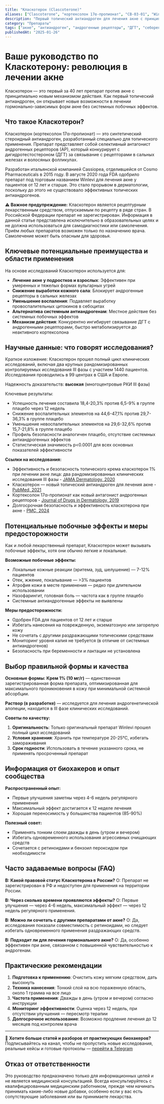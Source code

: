 ```yaml
---
title: "Класкотерон (Clascoterone)"
aliases: ["Clascoterone", "кортексолон 17α-пропионат", "CB-03-01", "Winlevi", "Винлеви"]
description: "Первый топический антиандроген для лечения акне с принципиально новым механизмом действия"
category: "Препараты"
tags: ["акне", "антиандроген", "андрогенные рецепторы", "ДГТ", "себорегуляция", "топическое лечение", "дерматология"]
publishedAt: "2025-01-26"
---
```


# Ваше руководство по Класкотерону: революция в лечении акне

Класкотерон — это первый за 40 лет препарат против акне с принципиально новым механизмом действия. Как первый топический антиандроген, он открывает новые возможности в лечении гормонально-зависимых форм акне без системных побочных эффектов.

## Что такое Класкотерон?

Класкотерон (кортексолон 17α-пропионат) — это синтетический стероидный антиандроген, разработанный специально для топического применения. Препарат представляет собой селективный антагонист андрогенных рецепторов (АР), который конкурирует с дигидротестостероном (ДГТ) за связывание с рецепторами в сальных железах и волосяных фолликулах.

Разработан итальянской компанией Cassiopea, отделившейся от Cosmo Pharmaceuticals в 2015 году. В августе 2020 года FDA одобрило препарат под торговым названием Winlevi для лечения акне у пациентов от 12 лет и старше. Это стало прорывом в дерматологии, поскольку до этого не существовало эффективных топических антиандрогенов.

⚠️ **Важное предупреждение:**
Класкотерон является рецептурным лекарственным средством, отпускаемым по рецепту в ряде стран. В Российской Федерации препарат не зарегистрирован. Информация в данной статье представлена исключительно в образовательных целях и не должна использоваться для самодиагностики или самолечения. Приём любых препаратов возможен только по назначению врача. Самолечение может быть опасным для здоровья.

## Ключевые потенциальные преимущества и области применения

На основе исследований Класкотерон используется для:

- **Лечение акне у подростков и взрослых**: Эффективен при умеренных и тяжелых формах вульгарных угрей
- **Снижение выработки кожного сала**: Блокирует андрогенные рецепторы в сальных железах
- **Уменьшение воспаления**: Подавляет выработку провоспалительных цитокинов в себоцитах
- **Альтернатива системным антиандрогенам**: Местное действие без системных побочных эффектов
- **Механизм действия**: Конкурентно ингибирует связывание ДГТ с андрогенными рецепторами, быстро метаболизируется до неактивного кортексолона

## Научные данные: что говорят исследования?

Краткое изложение:
Класкотерон прошел полный цикл клинических исследований, включая два крупных рандомизированных контролируемых исследования III фазы с участием 1440 пациентов. Исследования проводились в 99 центрах в США и Европе.

Надежность доказательств: **высокая** (многоцентровые РКИ III фазы)

Ключевые результаты:
- Успешность лечения составила 18,4-20,3% против 6,5-9% в группе плацебо через 12 недель
- Снижение воспалительных элементов на 44,6-47,1% против 29,7-36,3% в группе плацебо
- Уменьшение невоспалительных элементов на 29,6-32,6% против 15,7-21,8% в группе плацебо
- Профиль безопасности аналогичен плацебо, отсутствие системных антиандрогенных эффектов
- Статистическая значимость p&lt;0.0001 для всех основных показателей эффективности

**Ссылки на исследования:**
- Эффективность и безопасность топического крема класкотерон 1% при лечении акне лица: два рандомизированных клинических исследования III фазы - [JAMA Dermatology, 2020](https://pubmed.ncbi.nlm.nih.gov/32320027/)
- Класкотерон — новый топический антиандроген для лечения акне - [PubMed, 2021](https://pubmed.ncbi.nlm.nih.gov/34242398/)
- Кортексолон 17α-пропионат как новый антагонист андрогенных рецепторов - [Journal of Drugs in Dermatology, 2019](https://pubmed.ncbi.nlm.nih.gov/31141847/)
- Долгосрочная безопасность и эффективность класкотерона при акне - [PMC, 2024](https://pmc.ncbi.nlm.nih.gov/articles/PMC11540916/)

## Потенциальные побочные эффекты и меры предосторожности

Как и любой лекарственный препарат, Класкотерон может вызывать побочные эффекты, хотя они обычно легкие и локальные.

**Возможные побочные эффекты:**
- Локальные кожные реакции (эритема, зуд, шелушение) — 7-12% пациентов
- Отек, жжение, покалывание — &gt;3% пациентов
- Атрофия кожи в месте применения — редко при длительном использовании
- Назофарингит, головная боль — частота как в группе плацебо
- Системные антиандрогенные эффекты не выявлены

**Меры предосторожности:**
- Одобрен FDA для пациентов от 12 лет и старше
- Избегать нанесения на поврежденную, экзематозную или загорелую кожу
- Не сочетать с другими раздражающими топическими средствами
- Мониторинг уровня калия не требуется (в отличие от системных антиандрогенов)
- Безопасность при беременности и лактации не установлена

## Выбор правильной формы и качества

**Основные формы:**
**Крем 1% (10 мг/г)** — единственная зарегистрированная форма препарата, оптимизированная для максимального проникновения в кожу при минимальной системной абсорбции.

**Раствор (в разработке)** — исследуется для лечения андрогенетической алопеции, находится в III фазе клинических исследований.

**Советы по качеству:**
1. **Оригинальность**: Только оригинальный препарат Winlevi прошел полный цикл исследований
2. **Условия хранения**: Хранить при температуре 20-25°C, избегать замораживания
3. **Срок годности**: Использовать в течение указанного срока, не применять просроченный препарат

## Информация от биохакеров и опыт сообщества

**Распространенный опыт:**
- Первые улучшения заметны через 4-6 недель регулярного применения
- Максимальный эффект достигается к 12 неделе лечения
- Хорошая переносимость у большинства пациентов (85-90%)

**Полезный совет:**
- Применять тонким слоем дважды в день (утром и вечером)
- Избегать одновременного использования агрессивных очищающих средств
- Сочетается с ретиноидами и бензоил пероксидом при необходимости

## Часто задаваемые вопросы (FAQ)

**В: Какой правовой статус Класкотерона в России?**
О: Препарат не зарегистрирован в РФ и недоступен для применения на территории России.

**В: Через сколько времени проявляются эффекты?**
О: Первые улучшения — через 4-6 недель, максимальный эффект — через 12 недель регулярного применения.

**В: Можно ли сочетать с другими препаратами от акне?**
О: Да, исследования показали совместимость с ретиноидами, но следует избегать одновременного применения раздражающих средств.

**В: Подходит ли для лечения гормонального акне?**
О: Да, особенно эффективен при акне, связанном с повышенной чувствительностью к андрогенам.

## Практические рекомендации

1. **Подготовка к применению**: Очистить кожу мягким средством, дать высохнуть
2. **Техника нанесения**: Тонкий слой на всю пораженную область, около 1 грамма на все лицо
3. **Частота применения**: Дважды в день (утром и вечером) согласно инструкции
4. **Мониторинг эффективности**: Оценка через 12 недель, при отсутствии улучшения — пересмотр терапии
5. **Долгосрочное использование**: Возможно продление лечения до 12 месяцев под контролем врача

---

🧠 **Хотите больше статей и разборов от практикующих биохакеров?**
Подписывайтесь на канал, чтобы не пропустить новые исследования, реальные кейсы и готовые протоколы — [перейти в Telegram](https://t.me/braintmind)

## Отказ от ответственности

Это руководство предназначено только для информационных целей и не является медицинской консультацией. Всегда консультируйтесь с квалифицированным медицинским работником, прежде чем начинать принимать какие-либо новые добавки, особенно если у вас есть сопутствующие заболевания или вы принимаете лекарства.